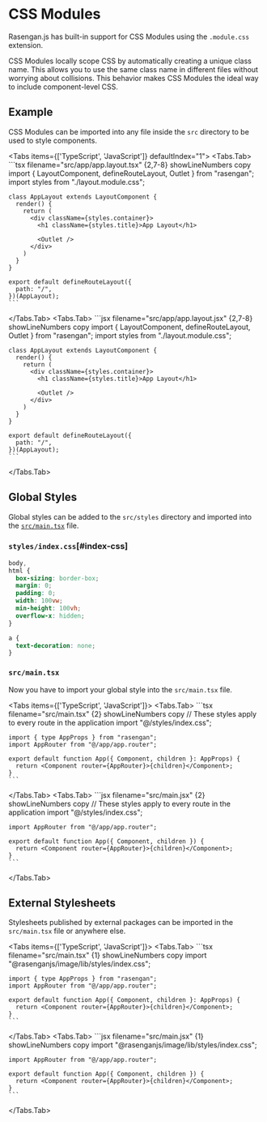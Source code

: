 
# CSS Modules

Rasengan.js has built-in support for CSS Modules using the `.module.css` extension.

CSS Modules locally scope CSS by automatically creating a unique class name.
This allows you to use the same class name in different files without worrying about collisions.
This behavior makes CSS Modules the ideal way to include component-level CSS.

## Example

CSS Modules can be imported into any file inside the `src` directory to be used to style components.

<Tabs items={['TypeScript', 'JavaScript']} defaultIndex="1">
  <Tabs.Tab>
    ```tsx filename="src/app/app.layout.tsx" {2,7-8} showLineNumbers copy
    import { LayoutComponent, defineRouteLayout, Outlet } from "rasengan";
    import styles from "./layout.module.css";

    class AppLayout extends LayoutComponent {
      render() {
        return (
          <div className={styles.container}>
            <h1 className={styles.title}>App Layout</h1>

            <Outlet />
          </div>
        )
      }
    }

    export default defineRouteLayout({
      path: "/",
    })(AppLayout);
    ```

  </Tabs.Tab>
  <Tabs.Tab>
    ```jsx filename="src/app/app.layout.jsx" {2,7-8} showLineNumbers copy
    import { LayoutComponent, defineRouteLayout, Outlet } from "rasengan";
    import styles from "./layout.module.css";

    class AppLayout extends LayoutComponent {
      render() {
        return (
          <div className={styles.container}>
            <h1 className={styles.title}>App Layout</h1>

            <Outlet />
          </div>
        )
      }
    }

    export default defineRouteLayout({
      path: "/",
    })(AppLayout);
    ```

  </Tabs.Tab>
</Tabs>

## Global Styles

Global styles can be added to the `src/styles` directory and imported into the [`src/main.tsx`](/docs/api-reference/file-conventions/main) file.

### `styles/index.css`[#index-css]

```css filename="src/styles/index.css" showLineNumbers copy
body,
html {
  box-sizing: border-box;
  margin: 0;
  padding: 0;
  width: 100vw;
  min-height: 100vh;
  overflow-x: hidden;
}

a {
  text-decoration: none;
}
```

### `src/main.tsx`

Now you have to import your global style into the `src/main.tsx` file.

<Tabs items={['TypeScript', 'JavaScript']}>
  <Tabs.Tab>
    ```tsx filename="src/main.tsx" {2} showLineNumbers copy
    // These styles apply to every route in the application
    import "@/styles/index.css";

    import { type AppProps } from "rasengan";
    import AppRouter from "@/app/app.router";

    export default function App({ Component, children }: AppProps) {
      return <Component router={AppRouter}>{children}</Component>;
    }
    ```

  </Tabs.Tab>
  <Tabs.Tab>
    ```jsx filename="src/main.jsx" {2} showLineNumbers copy
    // These styles apply to every route in the application
    import "@/styles/index.css";

    import AppRouter from "@/app/app.router";

    export default function App({ Component, children }) {
      return <Component router={AppRouter}>{children}</Component>;
    }
    ```

  </Tabs.Tab>
</Tabs>

## External Stylesheets

Stylesheets published by external packages can be imported in the `src/main.tsx` file or anywhere else.

<Tabs items={['TypeScript', 'JavaScript']}>
  <Tabs.Tab>
    ```tsx filename="src/main.tsx" {1} showLineNumbers copy
    import "@rasenganjs/image/lib/styles/index.css";

    import { type AppProps } from "rasengan";
    import AppRouter from "@/app/app.router";

    export default function App({ Component, children }: AppProps) {
      return <Component router={AppRouter}>{children}</Component>;
    }
    ```

  </Tabs.Tab>
  <Tabs.Tab>
    ```jsx filename="src/main.jsx" {1} showLineNumbers copy
    import "@rasenganjs/image/lib/styles/index.css";

    import AppRouter from "@/app/app.router";

    export default function App({ Component, children }) {
      return <Component router={AppRouter}>{children}</Component>;
    }
    ```

  </Tabs.Tab>
</Tabs>

